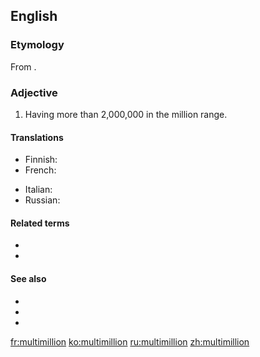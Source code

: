==English==

===Etymology===
From {{prefix|multi|million|lang=en}}.

===Adjective===
{{head|en|adjective}}

# Having more than 2,000,000 in the million range.

====Translations====
{{trans-top|having more than 2,000,000 in the million range.}}
* Finnish: {{t|fi|monimiljoonainen}}
* French: {{t+|fr|multimillion}}
{{trans-mid}}
* Italian: {{t|it|multimillione}}
* Russian: {{t+|ru|многомиллио́нный}}
{{trans-bottom}}

====Related terms====
* {{l|en|multimillionaire}}
* {{l|en|million}}

====See also====
* {{l|en|megamillion}}
* {{l|en|supermillion}}
* {{l|en|billion}}

[[fr:multimillion]]
[[ko:multimillion]]
[[ru:multimillion]]
[[zh:multimillion]]